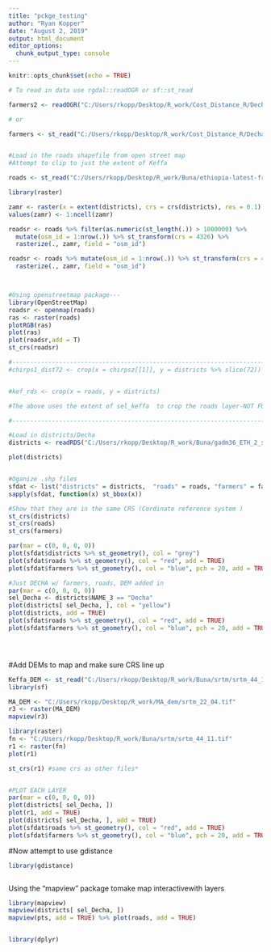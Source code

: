 ```yaml
---
title: "pckge_testing"
author: "Ryan Kopper"
date: "August 2, 2019"
output: html_document
editor_options: 
  chunk_output_type: console
---
```


```r
knitr::opts_chunk$set(echo = TRUE)

# To read in data use rgdal::readOGR or sf::st_read

farmers2 <- readOGR("C:/Users/rkopp/Desktop/R_work/Cost_Distance_R/Decha_Transect_Points/Decha_Transect_Points.shp")

# or

farmers <- st_read("C:/Users/rkopp/Desktop/R_work/Cost_Distance_R/Decha_Transect_Points/Decha_Transect_Points.shp")



```



```r
#Load in the roads shapefile from open street map
#Attempt to clip to just the extent of Keffa

roads <- st_read("C:/Users/rkopp/Desktop/R_work/Buna/ethiopia-latest-free_OS/gis_osm_roads_free_1.shp")

library(raster)

zamr <- raster(x = extent(districts), crs = crs(districts), res = 0.1)
values(zamr) <- 1:ncell(zamr)

roadsr <- roads %>% filter(as.numeric(st_length(.)) > 1000000) %>% 
  mutate(osm_id = 1:nrow(.)) %>% st_transform(crs = 4326) %>% 
  rasterize(., zamr, field = "osm_id")

roadsr <- roads %>% mutate(osm_id = 1:nrow(.)) %>% st_transform(crs = 4326) %>% 
  rasterize(., zamr, field = "osm_id")



#Using openstreetmap package---
library(OpenStreetMap)
roadsr <- openmap(roads)
ras <- raster(roads)
plotRGB(ras)
plot(ras) 
plot(roadsr,add = T)
st_crs(roadsr)

#-----------------------------------------------------------------------------
#chirps1_dist72 <- crop(x = chirpsz[[1]], y = districts %>% slice(72))


#kef_rds <- crop(x = roads, y = districts)

#The above uses the extent of sel_keffa  to crop the roads layer-NOT FUNCTIONING

#------------------------------------------------------------------------------

#Load in districts/Decha
districts <- readRDS("C:/Users/rkopp/Desktop/R_work/Buna/gadm36_ETH_2_sp.rds")

plot(districts)


#Oganize .shp files
sfdat <- list("districts" = districts,  "roads" = roads, "farmers" = farmers)
sapply(sfdat, function(x) st_bbox(x))

#Show that they are in the same CRS (Cordinate reference system )
st_crs(districts)
st_crs(roads)
st_crs(farmers)

par(mar = c(0, 0, 0, 0))
plot(sfdat$districts %>% st_geometry(), col = "grey")
plot(sfdat$roads %>% st_geometry(), col = "red", add = TRUE)
plot(sfdat$farmers %>% st_geometry(), col = "blue", pch = 20, add = TRUE)

#Just DECHA w/ farmers, roads, DEM added in
par(mar = c(0, 0, 0, 0))
sel_Decha <- districts$NAME_3 == "Decha"
plot(districts[ sel_Decha, ], col = "yellow")
plot(districts, add = TRUE)
plot(sfdat$roads %>% st_geometry(), col = "red", add = TRUE)
plot(sfdat$farmers %>% st_geometry(), col = "blue", pch = 20, add = TRUE)





```


#Add DEMs to map and make sure CRS line up
```r

Keffa_DEM <- st_read("C:/Users/rkopp/Desktop/R_work/Buna/srtm/srtm_44_11.tif")
library(sf)

MA_DEM <- "C:/Users/rkopp/Desktop/R_work/MA_dem/srtm_22_04.tif"
r3 <- raster(MA_DEM)
mapview(r3)

library(raster)
fn <- "C:/Users/rkopp/Desktop/R_work/Buna/srtm/srtm_44_11.tif"
r1 <- raster(fn)
plot(r1)

st_crs(r1) #same crs as other files*


#PLOT EACH LAYER
par(mar = c(0, 0, 0, 0))
plot(districts[ sel_Decha, ])
plot(r1, add = TRUE)
plot(districts[ sel_Decha, ], add = TRUE)
plot(sfdat$roads %>% st_geometry(), col = "red", add = TRUE)
plot(sfdat$farmers %>% st_geometry(), col = "blue", pch = 20, add = TRUE)

```


#Now attempt to use gdistance
```r
library(gdistance)



```

Using the "mapview" package tomake map interactivewith layers
```r

library(mapview)
mapview(districts[ sel_Decha, ])
mapview(pts, add = TRUE) %>% plot(roads, add = TRUE)


library(dplyr)


```


